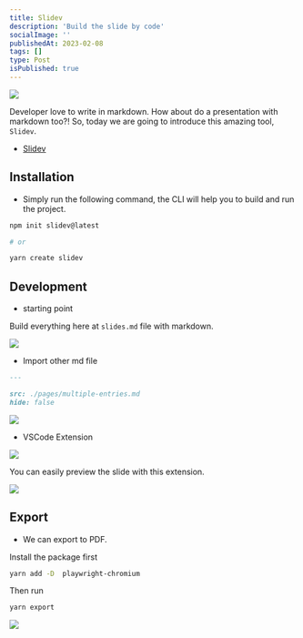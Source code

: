 ```yaml
---
title: Slidev
description: 'Build the slide by code'
socialImage: ''
publishedAt: 2023-02-08
tags: []
type: Post
isPublished: true
---
```


![](/images/2023-02-08-slidev/2023-02-08-09-42-06.png)

Developer love to write in markdown. How about do a presentation with markdown too?!
So, today we are going to introduce this amazing tool, `Slidev`.

- [Slidev](https://sli.dev/)

## Installation

- Simply run the following command, the CLI will help you to build and run the project.

```bash
npm init slidev@latest

# or

yarn create slidev
```

## Development

- starting point

Build everything here at `slides.md` file with markdown.

![](/images/2023-02-08-slidev/2023-02-08-09-44-50.png)

- Import other md file

```md
---

src: ./pages/multiple-entries.md
hide: false
```

![](/images/2023-02-08-slidev/2023-02-08-09-46-27.png)

- VSCode Extension

![](/images/2023-02-08-slidev/2023-02-08-09-48-51.png)

You can easily preview the slide with this extension.

![](/images/2023-02-08-slidev/2023-02-08-09-51-01.png)

## Export

- We can export to PDF.

Install the package first

```bash
yarn add -D  playwright-chromium
```

Then run

```bash
yarn export
```

![](/images/2023-02-08-slidev/2023-02-08-09-56-03.png)
